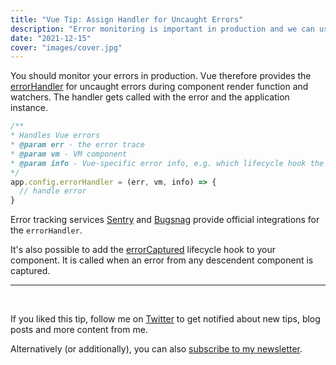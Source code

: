 ```yaml
---
title: "Vue Tip: Assign Handler for Uncaught Errors"
description: "Error monitoring is important in production and we can use the errorHandler function to send errors to error tracking services."
date: "2021-12-15"
cover: "images/cover.jpg"
---
```


You should monitor your errors in production. Vue therefore provides the
[errorHandler](https://v3.vuejs.org/api/application-config.html#errorhandler) for uncaught errors during component render function and watchers.
The handler gets called with the error and the application instance.

```js
/**
* Handles Vue errors
* @param err - the error trace
* @param vm - VM component
* @param info - Vue-specific error info, e.g. which lifecycle hook the error was found in
*/
app.config.errorHandler = (err, vm, info) => {
  // handle error
}
```

Error tracking services [Sentry](https://sentry.io/for/vue/) and [Bugsnag](https://docs.bugsnag.com/platforms/browsers/vue/) provide official integrations for the `errorHandler`.

It's also possible to add the [errorCaptured](https://v3.vuejs.org/api/options-lifecycle-hooks.html#errorcaptured) lifecycle hook to your component.
It is called when an error from any descendent component is captured.

---
<br/>

If you liked this tip, follow me on [Twitter](https://twitter.com/mokkapps) to get notified about new tips, blog posts and more content from me.

Alternatively (or additionally), you can also [subscribe to my newsletter](https://mokkapps.de/newsletter).
